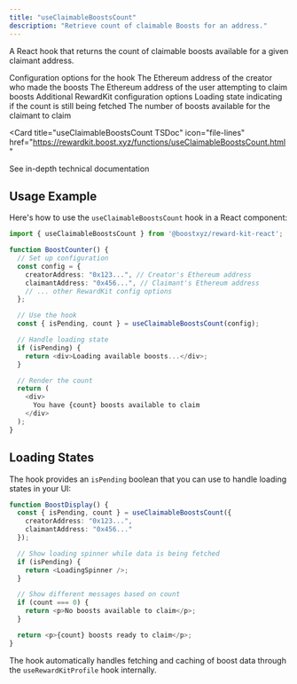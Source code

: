 ```yaml
---
title: "useClaimableBoostsCount"
description: "Retrieve count of claimable Boosts for an address."
---
```



<RewardKitDisclaimer />

A React hook that returns the count of claimable boosts available for a given claimant address.

<ParamField body="config" type="object" required>
  Configuration options for the hook
  <Expandable title="properties">
    <ParamField path="creatorAddress" type="Address" required>
      The Ethereum address of the creator who made the boosts
    </ParamField>
    <ParamField path="claimantAddress" type="Address" required>
      The Ethereum address of the user attempting to claim boosts
    </ParamField>
    <ParamField path="...config" type="RewardKitConfig">
      Additional RewardKit configuration options
    </ParamField>
  </Expandable>
</ParamField>

<ResponseField name="Return Value" type="object">
  <Expandable title="properties">
    <ResponseField name="isPending" type="boolean">
      Loading state indicating if the count is still being fetched
    </ResponseField>
    <ResponseField name="count" type="number">
      The number of boosts available for the claimant to claim
    </ResponseField>
  </Expandable>
</ResponseField>

<Card
  title="useClaimableBoostsCount TSDoc"
  icon="file-lines"
  href="https://rewardkit.boost.xyz/functions/useClaimableBoostsCount.html"
>
  See in-depth technical documentation
</Card>

## Usage Example

Here's how to use the `useClaimableBoostsCount` hook in a React component:

```typescript
import { useClaimableBoostsCount } from '@boostxyz/reward-kit-react';

function BoostCounter() {
  // Set up configuration
  const config = {
    creatorAddress: "0x123...", // Creator's Ethereum address
    claimantAddress: "0x456...", // Claimant's Ethereum address
    // ... other RewardKit config options
  };

  // Use the hook
  const { isPending, count } = useClaimableBoostsCount(config);

  // Handle loading state
  if (isPending) {
    return <div>Loading available boosts...</div>;
  }

  // Render the count
  return (
    <div>
      You have {count} boosts available to claim
    </div>
  );
}
```

## Loading States

The hook provides an `isPending` boolean that you can use to handle loading states in your UI:

```typescript
function BoostDisplay() {
  const { isPending, count } = useClaimableBoostsCount({
    creatorAddress: "0x123...",
    claimantAddress: "0x456..."
  });

  // Show loading spinner while data is being fetched
  if (isPending) {
    return <LoadingSpinner />;
  }

  // Show different messages based on count
  if (count === 0) {
    return <p>No boosts available to claim</p>;
  }

  return <p>{count} boosts ready to claim</p>;
}
```

The hook automatically handles fetching and caching of boost data through the `useRewardKitProfile` hook internally.
